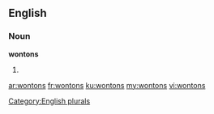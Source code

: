 ==English==

===Noun===
'''wontons'''

# {{plural of|wonton}}

[[Category:English plurals]]

[[ar:wontons]]
[[fr:wontons]]
[[ku:wontons]]
[[my:wontons]]
[[vi:wontons]]